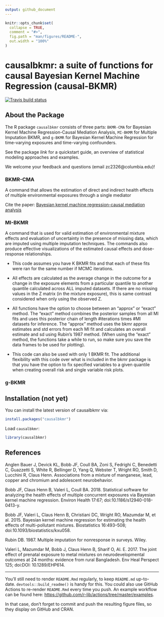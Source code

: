 ```yaml
---
output: github_document
---
```


<!-- README.md is generated from README.Rmd. Please edit that file -->

```r
knitr::opts_chunk$set(
  collapse = TRUE,
  comment = "#>",
  fig.path = "man/figures/README-",
  out.width = "100%"
)
```

# causalbkmr:  a suite of functions for causal Bayesian Kernel Machine Regression (causal-BKMR)

<!-- badges: start -->
[![Travis build status](https://travis-ci.com/zc2326/causalbkmr.svg?branch=master)](https://travis-ci.com/zc2326/causalbkmr)
<!-- badges: end -->
 

## About the Package 

The R package `causalbkmr` consists of three parts: `BKMR-CMA` for Bayesian Kernel Machine Regression-Causal Mediation Analysis, `MI-BKMR` for Multiple Imputation BKMR, and `g-BKMR` for Bayesian Kernel Machine Regression for time-varying exposures and time-varying confounders. 

See the package *link* for a quickstart guide, an overview of statistical modeling approaches and examples.

We welcome your feedback and questions (email zc2326@columbia.edu)!


### BKMR-CMA

A command that allows the estimation of direct and indirect health effects of multiple environmental exposures through a single mediator

Cite the paper: [Bayesian kernel machine regression-causal mediation analysis](https://onlinelibrary.wiley.com/doi/full/10.1002/sim.9255?casa_token=lf0hlEtqtjgAAAAA%3AyPLEllmuJGIeEN9ZMIr7kT33RjXQmjiLbUq4JjqfI5dxlSvkdeVjzkEiOqG9Rbh70Frxe3ONzA2aql8)



 
### MI-BKMR

A command that is used for valid estimation of environmental mixture effects and evaluation of uncertainty in the presence of missing data, which are imputed using multiple imputation techniques. The commands also produce effective visualizations of the estimated causal effects and dose-response relationships. 

+ This code assumes you have K BKMR fits and that each of these fits were ran for the same number if MCMC iterations.

+ All effects are calculated as the average change in the outcome for a change in the exposure elements from a particular quantile to another quantile calculated across ALL imputed datasets. If there are no missing values in the Z matrix (in the mixture exposure), this is same contrast considered when only using the observed Z.  
+ All functions have the option to choose between an "approx" or "exact" method. The "exact" method combines the posterior samples from all MI fits and uses this posterior chain of length #iterations times #MI datasets for inference. The "approx" method uses the bkmr approx estimates and std errors from each MI fit and calculates an overall estimate and sd using Rubin's 1987 method. (When using the "exact" method, the functions take a while to run, so make sure you save the data frames to be used for plotting).

+ This code can also be used with only 1 BKMR fit. The additional flexibility with this code over what is included in the bkmr package is that you have the option to fix specified variables to a given quantile when creating overall risk and single variable risk plots. 
 
### g-BKMR

## Installation (not yet)

You can install the latest version of causalbkmr via: 

``` r
install.packages("causalbkmr")
```

Load `causalbkmr`:

```r
library(causalbkmr) 
```


## References 

Anglen Bauer J, Devick KL, Bobb JF, Coull BA, Zoni S, Fedrighi C, Benedetti C, Guazzetti S, White R, Bellinger D, Yang Q, Webster T, Wright RO, Smith D, Lucchini R, Claus Henn. Associations from a mixture of manganese, lead, copper and chromium and adolescent neurobehavior. 

Bobb JF, Claus Henn B, Valeri L, Coull BA. 2018. Statistical software for analyzing the health effects of multiple concurrent exposures via Bayesian kernel machine regression. Environ Health 17:67; doi:10.1186/s12940-018-0413-y.

Bobb JF, Valeri L, Claus Henn B, Christiani DC, Wright RO, Mazumdar M, et al. 2015. Bayesian kernel machine regression for estimating the health effects of multi-pollutant mixtures. Biostatistics 16:493–508; doi:10.1093/biostatistics/kxu058.

Rubin DB. 1987. Multiple imputation for nonresponse in surveys. Wiley.

Valeri L, Mazumdar M, Bobb J, Claus Henn B, Sharif O, Al. E. 2017. The joint effect of prenatal exposure to metal mixtures on neurodevelopmental outcomes at 24 months: evidence from rural Bangladesh. Env Heal Perspect 125; doi:DOI: 10.1289/EHP614.

---------------
 
You'll still need to render `README.Rmd` regularly, to keep `README.md` up-to-date. `devtools::build_readme()` is handy for this. You could also use GitHub Actions to re-render `README.Rmd` every time you push. An example workflow can be found here: <https://github.com/r-lib/actions/tree/master/examples>.
 

In that case, don't forget to commit and push the resulting figure files, so they display on GitHub and CRAN.
